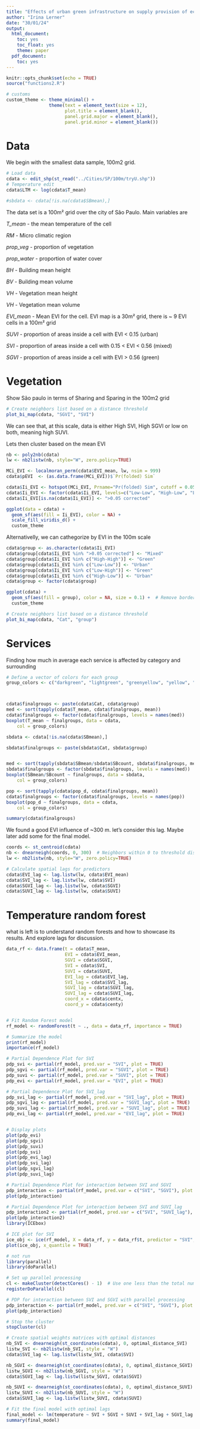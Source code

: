 ```yaml
---
title: "Effects of urban green infrastructure on supply provision of ecosystem service: Temperature reduction"
author: "Irina Lerner"
date: "30/01/24"
output:
  html_document:
    toc: yes
    toc_float: yes
    theme: paper
  pdf_document:
    toc: yes
---
```


```r
knitr::opts_chunk$set(echo = TRUE)
source("functions2.R")

# customs
custom_theme <- theme_minimal() +
                theme(text = element_text(size = 12),
                      plot.title = element_blank(),
                      panel.grid.major = element_blank(),
                      panel.grid.minor = element_blank())
```


# Data

We begin with the smallest data sample, 100m2 grid.

```r
# Load data
cdata <- edit_shp(st_read("../Cities/SP/100m/tryU.shp"))
# Temperature edit
cdata$LTM <- log(cdata$T_mean)

#sbdata <- cdata[!is.na(cdata$SBmean),]
```

The data set is a 100m² grid over the city of São Paulo. Main variables are

*T_mean* - the mean temperature of the cell

*RM* - Micro climatic region

*prop_veg* - proportion of vegetation

*prop_water* - proportion of water cover

*BH* - Building mean height

*BV* - Building mean volume

*VH* - Vegetation mean height

*VH* - Vegetation mean volume

*EVI_mean* - Mean EVI for the cell. EVI map is a 30m² grid, there is ~ 9 EVI cells in a 100m² grid

*SUVI* - proportion of areas inside a cell with EVI < 0.15 (urban)

*SVI* - proportion of areas inside a cell with 0.15 < EVI < 0.56 (mixed)

*SGVI* - proportion of areas inside a cell with EVI > 0.56 (green)


# Vegetation

Show São paulo in terms of Sharing and Sparing in the 100m2 grid

```r
# Create neighbors list based on a distance threshold
plot_bi_map(cdata, "SGVI", "SVI")
```

We can see that, at this scale, data is either High SVI, High SGVI or low on both, meaning high SUVI. 

Lets then cluster based on the mean EVI

```r
nb <- poly2nb(cdata)
lw <- nb2listw(nb, style="W", zero.policy=TRUE)

MCi_EVI <- localmoran_perm(cdata$EVI_mean, lw, nsim = 999)
cdata$pEVI  <- (as.data.frame(MCi_EVI))$`Pr(folded) Sim`

cdata$Ii_EVI <- hotspot(MCi_EVI, Prname="Pr(folded) Sim", cutoff = 0.05, p.adjust = "fdr")
cdata$Ii_EVI <- factor(cdata$Ii_EVI, levels=c("Low-Low", "High-Low", "Low-High", "High-High", ">0.05 corrected"))
cdata$Ii_EVI[is.na(cdata$Ii_EVI)] <- ">0.05 corrected"

ggplot(data = cdata) +
  geom_sf(aes(fill = Ii_EVI), color = NA) +
  scale_fill_viridis_d() +
  custom_theme
```


Alternativelly, we can cathegorize by EVI in the 100m scale

```r
cdata$group <- as.character(cdata$Ii_EVI)
cdata$group[cdata$Ii_EVI %in% ">0.05 corrected"] <- "Mixed"
cdata$group[cdata$Ii_EVI %in% c("High-High")] <- "Green"
cdata$group[cdata$Ii_EVI %in% c("Low-Low")] <- "Urban"
cdata$group[cdata$Ii_EVI %in% c("Low-High")] <- "Green"
cdata$group[cdata$Ii_EVI %in% c("High-Low")] <- "Urban"
cdata$group <- factor(cdata$group)

ggplot(cdata) +
  geom_sf(aes(fill = group), color = NA, size = 0.1) +  # Remove borders with colour = NA
  custom_theme
```
```r
# Create neighbors list based on a distance threshold
plot_bi_map(cdata, "Cat", "group")
```

# Services

Finding how much in average each service is affected by category and surrounding

```r
# Define a vector of colors for each group
group_colors <- c("darkgreen", "lightgreen", "greenyellow", "yellow", "gold", "orange", "red", "red3", "red4")



cdata$finalgroups <- paste(cdata$Cat, cdata$group)
med <- sort(tapply(cdata$T_mean, cdata$finalgroups, mean))
cdata$finalgroups <- factor(cdata$finalgroups, levels = names(med))
boxplot(T_mean ~ finalgroups, data = cdata,
    col = group_colors)
```
```r
sbdata <- cdata[!is.na(cdata$SBmean),]

sbdata$finalgroups <- paste(sbdata$Cat, sbdata$group)


med <- sort(tapply(sbdata$SBmean/sbdata$SBcount, sbdata$finalgroups, mean))
sbdata$finalgroups <- factor(sbdata$finalgroups, levels = names(med))
boxplot(SBmean/SBcount ~ finalgroups, data = sbdata,
    col = group_colors)
```

```r

pop <- sort(tapply(cdata$pop_d, cdata$finalgroups, mean))
cdata$finalgroups <- factor(cdata$finalgroups, levels = names(pop))
boxplot(pop_d ~ finalgroups, data = cdata,
    col = group_colors)
```

```r
summary(cdata$finalgroups)
```

We found a good EVI influence of ~300 m. let's consider this lag. Maybe later add some for the final model.

```r
coords <- st_centroid(cdata)
nb <- dnearneigh(coords, 0, 300)  # Neighbors within 0 to threshold distance
lw <- nb2listw(nb, style="W", zero.policy=TRUE)

# Calculate spatial lags for predictors
cdata$EVI_lag <- lag.listw(lw, cdata$EVI_mean)
cdata$SVI_lag <- lag.listw(lw, cdata$SVI)
cdata$SGVI_lag <- lag.listw(lw, cdata$SGVI)
cdata$SUVI_lag <- lag.listw(lw, cdata$SUVI)
```
# Temperature random forest

what is left is to understand random forests and how to showcase its results. And explore lags for discussion.

```r
data_rf <- data.frame(t = cdata$T_mean,
                      EVI = cdata$EVI_mean,
                      SGVI = cdata$SGVI,
                      SVI = cdata$SVI,
                      SUVI = cdata$SUVI,
                      EVI_lag = cdata$EVI_lag,
                      SVI_lag = cdata$SVI_lag,
                      SGVI_lag = cdata$SGVI_lag,
                      SUVI_lag = cdata$SUVI_lag,
                      coord_x = cdata$centx,
                      coord_y = cdata$centy)


# Fit Random Forest model
rf_model <- randomForest(t ~ ., data = data_rf, importance = TRUE)

# Summarize the model
print(rf_model)
importance(rf_model)

# Partial Dependence Plot for SVI
pdp_svi <- partial(rf_model, pred.var = "SVI", plot = TRUE)
pdp_sgvi <- partial(rf_model, pred.var = "SGVI", plot = TRUE)
pdp_suvi <- partial(rf_model, pred.var = "SUVI", plot = TRUE)
pdp_evi <- partial(rf_model, pred.var = "EVI", plot = TRUE)

# Partial Dependence Plot for SVI_lag
pdp_svi_lag <- partial(rf_model, pred.var = "SVI_lag", plot = TRUE)
pdp_sgvi_lag <- partial(rf_model, pred.var = "SGVI_lag", plot = TRUE)
pdp_suvi_lag <- partial(rf_model, pred.var = "SUVI_lag", plot = TRUE)
pdp_evi_lag <- partial(rf_model, pred.var = "EVI_lag", plot = TRUE)


# Display plots
plot(pdp_evi)
plot(pdp_sgvi)
plot(pdp_suvi)
plot(pdp_svi)
plot(pdp_evi_lag)
plot(pdp_svi_lag)
plot(pdp_sgvi_lag)
plot(pdp_suvi_lag)

# Partial Dependence Plot for interaction between SVI and SGVI
pdp_interaction <- partial(rf_model, pred.var = c("SVI", "SGVI"), plot = TRUE, chull = TRUE)
plot(pdp_interaction)

# Partial Dependence Plot for interaction between SVI and SUVI_lag
pdp_interaction2 <- partial(rf_model, pred.var = c("SVI", "SUVI_lag"), plot = TRUE, chull = TRUE)
plot(pdp_interaction2)
library(ICEbox)

# ICE plot for SVI
ice_obj <- ice(rf_model, X = data_rf, y = data_rf$t, predictor = "SVI", ice.type = "both")
plot(ice_obj, x_quantile = TRUE)

# not run 
library(parallel)
library(doParallel)

# Set up parallel processing
cl <- makeCluster(detectCores() - 1)  # Use one less than the total number of cores
registerDoParallel(cl)

# PDP for interaction between SVI and SGVI with parallel processing
pdp_interaction <- partial(rf_model, pred.var = c("SVI", "SGVI"), plot = TRUE, chull = TRUE, parallel = TRUE)
plot(pdp_interaction)

# Stop the cluster
stopCluster(cl)
```

```r
# Create spatial weights matrices with optimal distances
nb_SVI <- dnearneigh(st_coordinates(cdata), 0, optimal_distance_SVI)
listw_SVI <- nb2listw(nb_SVI, style = "W")
cdata$SVI_lag <- lag.listw(listw_SVI, cdata$SVI)

nb_SGVI <- dnearneigh(st_coordinates(cdata), 0, optimal_distance_SGVI)
listw_SGVI <- nb2listw(nb_SGVI, style = "W")
cdata$SGVI_lag <- lag.listw(listw_SGVI, cdata$SGVI)

nb_SUVI <- dnearneigh(st_coordinates(cdata), 0, optimal_distance_SUVI)
listw_SUVI <- nb2listw(nb_SUVI, style = "W")
cdata$SUVI_lag <- lag.listw(listw_SUVI, cdata$SUVI)

# Fit the final model with optimal lags
final_model <- lm(temperature ~ SVI + SGVI + SUVI + SVI_lag + SGVI_lag + SUVI_lag, data = cdata)
summary(final_model)

```
